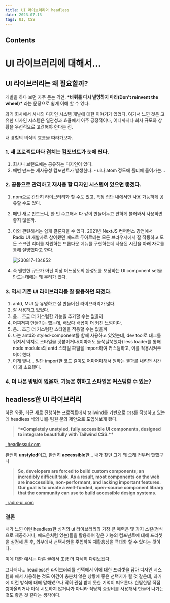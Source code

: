 ```yaml
---
title: UI 라이브러리와 headless
date: 2023.07.13
tags: UI, CSS
---
```


## Contents

# UI 라이브러리에 대해서…

## UI 라이브러리는 왜 필요할까?

개발을 하다 보면 자주 듣는 격언, **\***바퀴를 다시 발명하지 마라(Don't reinvent the wheel)**\*** 라는 문장으로 쉽게 이해 할 수 있다.

과거 회사에서 사내의 디자인 시스템 개발에 대한 이야기가 있었다. 여기서 느낀 것은 고유한 디자인 시스템은 일관성과 효율에서 아주 긍정적이나, 어디까지나 회사 규모와 상황을 우선적으로 고려해야 한다는 점.

내 경험의 의식의 흐름을 따라가보자.

### 1. 새 프로젝트마다 겹치는 컴포넌트가 눈에 띈다.

1.  회사나 브랜드에는 공유하는 디자인이 있다.
2.  매번 만드는 재사용성 컴포넌트가 발생한다. - ui나 atom 정도에 폴더에 들어가는…

### 2. 공동으로 관리하고 재사용 할 디자인 시스템이 있으면 좋겠다.

1.  npm으로 간단히 라이브러리화 할 수도 있고, 특정 집단 내에서만 사용 가능하게 공유할 수도 있다.
2.  매번 새로 만드느니, 한 번 수고해서 다 같이 만들어두고 편하게 불러와서 사용하면 좋지 않을까.
3.  이와 관련해서는 쉽게 결론지을 수 있다. 2021년 NextJS 컨퍼런스 강연에서 Radix UI 개발자로 참여했던 페드로 두아르테는 모든 브라우저에서 잘 작동하고 모든 스크린 리더를 지원하는 드롭다운 메뉴를 구현하는데 사용된 시간을 아래 자료를 통해 설명했다고 한다.

    ![230817-134852](/posts/UI_라이브러리와_headless/230817-134852.png)

4.  즉 웬만한 규모가 아닌 이상 어느정도의 완성도를 보장하는 UI component set을 만드는데에는 꽤 무리가 있다.

### 3. 역시 기존 UI 라이브러리를 잘 활용하면 되겠다.

1.  antd, MUI 등 유명하고 잘 만들어진 라이브러리가 많다.
2.  잘 사용하고 있었다.
3.  음… 조금 더 커스텀한 기능을 추가할 수는 없을까
4.  어찌저찌 만들기는 했는데, 배보다 배꼽이 더 커진 느낌이다.
5.  음… 조금 더 커스텀한 스타일을 적용할 수는 없을까
6.  나는 antd와 styled-component를 함께 사용하고 있었는데, dev tool로 태그를 뒤져서 억지로 스타일을 덧붙이거나(이마저도 들쑥날쑥했다) less loader를 통해 node modules의 antd 스타일 파일을 import하여 커스텀하고, 이를 적용시켜주어야 했다.
7.  이게 맞나… 일단 import한 코드 길이도 어마어마해서 원하는 결과를 내려면 시간이 꽤 소요됐다.

### 4. 더 나은 방법이 없을까. 기능은 취하고 스타일은 커스텀할 수 있는?

## headless한 UI 라이브러리

하던 와중, 최근 새로 진행하는 프로젝트에서 tailwind를 기반으로 css를 작성하고 있는데 headless 식의 UI를 팀원 분의 제안으로 도입해보게 됐다.

> \***\*Completely unstyled, fully accessible UI components, designed to integrate beautifully with Tailwind CSS.\*\***

\_[headlessui.com](https://headlessui.com/)

완전히 **unstyled**이고, 완전히 **accessible**한… 내가 찾던 그게 꽤 오래 전부터 핫했구나

> **So, developers are forced to build custom components; an incredibly difficult task. As a result, most components on the web are inaccessible, non-performant, and lacking important features.
> Our goal is to create a well-funded, open-source component library that the community can use to build accessible design systems.**

\_[radix-ui.com](http://radix-ui.com/)

### 결론

내가 느낀 이런 headless한 성격의 ui 라이브러리의 가장 큰 매력은 몇 가지 스킬(정식으로 제공하거나, 애드온처럼 있는)들을 활용하여 같은 기능의 컴포넌트에 대해 프리셋을 설정해 둔 후, 외부에서 선택사항을 주입하여 재활용성을 극대화 할 수 있다는 것이다.

이에 대한 예시는 다른 글에서 조금 더 자세히 다뤄보겠다.

그나저나… headless한 라이브러리를 선택해서 이에 대한 프리셋을 담아 디자인 시스템화 해서 사용하는 것도 여건이 충분치 않은 상황에 좋은 선택지가 될 것 같은데, 과거에 이런 방식에 대해 말해봤으나 딱히 관심 받지 못한 기억이 떠오른다. 한땀한땀 직접 쌓아올리거나 아예 시도하지 않거나가 아니라 적당히 중장비를 사용해서 만들어 나가는 것도 좋은 것 같다는 생각이다.
